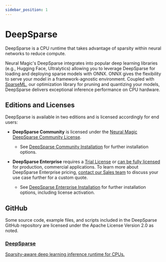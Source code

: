 ```yaml
---
sidebar_position: 1
---
```


# DeepSparse

DeepSparse is a CPU runtime that takes advantage of sparsity within neural networks to reduce compute. 

Neural Magic's DeepSparse integrates into popular deep learning libraries (e.g., Hugging Face, Ultralytics) allowing you to leverage DeepSparse for loading and deploying sparse models with ONNX. ONNX gives the flexibility to serve your model in a framework-agnostic environment. Coupled with [SparseML](https://github.com/neuralmagic/sparseml), our optimization library for pruning and quantizing your models, DeepSparse delivers exceptional inference performance on CPU hardware.

## Editions and Licenses
DeepSparse is available in two editions and is licensed accordingly for end users:

- **DeepSparse Community** is licensed under the [Neural Magic DeepSparse Community License](https://github.com/neuralmagic/deepsparse/blob/main/LICENSE). 

    - See [DeepSparse Community Installation](/get-started/install/deepsparse#community-installation) for further installation options.

- **DeepSparse Enterprise** requires a [Trial License](https://neuralmagic.com/deepsparse-engine-free-trial) or [can be fully licensed](https://neuralmagic.com/legal/master-software-license-and-service-agreement/) for production, commercial applications. To learn more about DeepSparse Enterprise pricing, [contact our Sales team](https://neuralmagic.com/contact) to discuss your use case further for a custom quote.

    - See [DeepSparse Enterprise Installation](/get-started/install/deepsparse#enterprise-installation) for further installation options, including license activation.

## GitHub

Some source code, example files, and scripts included in the DeepSparse GitHub repository are licensed under the Apache License Version 2.0 as noted.

<DocCardList>
    <a href="https://github.com/neuralmagic/deepsparse">
        <h3>DeepSparse</h3>
        <p>Sparsity-aware deep learning inference runtime for CPUs.</p>
    </a>
</DocCardList>
